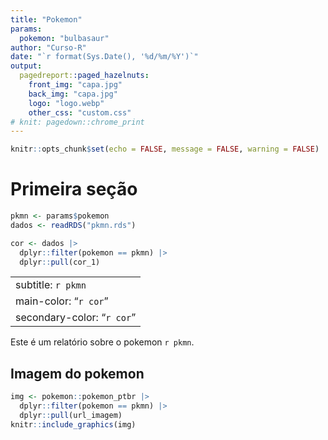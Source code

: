 ```yaml
---
title: "Pokemon"
params:
  pokemon: "bulbasaur"
author: "Curso-R"
date: "`r format(Sys.Date(), '%d/%m/%Y')`"
output:
  pagedreport::paged_hazelnuts:
    front_img: "capa.jpg"
    back_img: "capa.jpg"
    logo: "logo.webp"
    other_css: "custom.css"
# knit: pagedown::chrome_print
---
```


```r
knitr::opts_chunk$set(echo = FALSE, message = FALSE, warning = FALSE)
```

# Primeira seção

```r
pkmn <- params$pokemon
dados <- readRDS("pkmn.rds")

cor <- dados |> 
  dplyr::filter(pokemon == pkmn) |> 
  dplyr::pull(cor_1)
```

---
subtitle: `r pkmn`
main-color: "`r cor`"
secondary-color: "`r cor`"
---

Este é um relatório sobre o pokemon `r pkmn`.

## Imagem do pokemon

```r
img <- pokemon::pokemon_ptbr |> 
  dplyr::filter(pokemon == pkmn) |> 
  dplyr::pull(url_imagem)
knitr::include_graphics(img)
```



